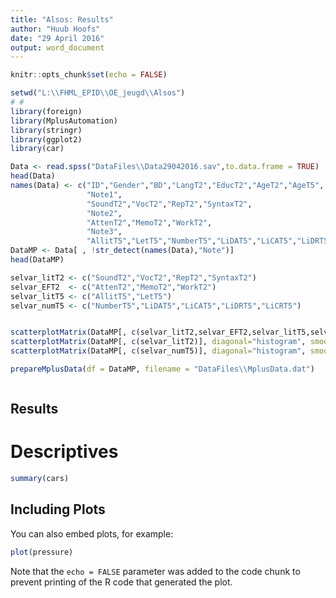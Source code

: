 ```yaml
---
title: "Alsos: Results"
author: "Huub Hoofs"
date: "29 April 2016"
output: word_document
---
```


```r
knitr::opts_chunk$set(echo = FALSE)
```

```r
setwd("L:\\FHML_EPID\\OE_jeugd\\Alsos")
# # 
library(foreign)
library(MplusAutomation)
library(stringr)
library(ggplot2)
library(car)
```

```r
Data <- read.spss("DataFiles\\Data29042016.sav",to.data.frame = TRUE)
head(Data)
names(Data) <- c("ID","Gender","BD","LangT2","EducT2","AgeT2","AgeT5",
                 "Note1",
                 "SoundT2","VocT2","RepT2","SyntaxT2",
                 "Note2",
                 "AttenT2","MemoT2","WorkT2",
                 "Note3",
                 "AllitT5","LetT5","NumberT5","LiDAT5","LiCAT5","LiDRT5","LiCRT5")
DataMP <- Data[ , !str_detect(names(Data),"Note")]
head(DataMP)

selvar_litT2 <- c("SoundT2","VocT2","RepT2","SyntaxT2")
selvar_EFT2  <- c("AttenT2","MemoT2","WorkT2")
selvar_litT5 <- c("AllitT5","LetT5")
selvar_numT5 <- c("NumberT5","LiDAT5","LiCAT5","LiDRT5","LiCRT5")


scatterplotMatrix(DataMP[, c(selvar_litT2,selvar_EFT2,selvar_litT5,selvar_numT5)], diagonal="histogram", smoother=FALSE)
scatterplotMatrix(DataMP[, c(selvar_litT2)], diagonal="histogram", smoother=FALSE)
scatterplotMatrix(DataMP[, c(selvar_numT5)], diagonal="histogram", smoother=FALSE)
```

```r
prepareMplusData(df = DataMP, filename = "DataFiles\\MplusData.dat")
```

```r

```

## Results

# Descriptives

```r
summary(cars)
```

## Including Plots

You can also embed plots, for example:

```r
plot(pressure)
```

Note that the `echo = FALSE` parameter was added to the code chunk to prevent printing of the R code that generated the plot.
